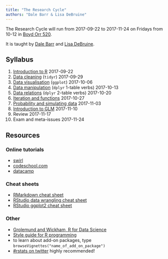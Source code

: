 ```yaml
---
title: "The Research Cycle"
authors: "Dale Barr & Lisa DeBruine"
---
```


The Research Cycle will run from 2017-09-22 to 2017-11-24 on Fridays from 10-12 in 
[Boyd Orr 520](https://www.google.com/maps/d/viewer?mid=1Zdd1zxeex09Awbz3t1Mm4KEvxKI&hl=en&ll=55.87327%2C-4.292779&z=17).

It is taught by [Dale Barr](http://talklab.psy.gla.ac.uk/) and [Lisa DeBruine](http://facelab.org/debruine).

## Syllabus

1. [Introduction to R](01_intro.html) 2017-09-22
2. [Data cleaning](02_tidy.html) (`tidyr`) 2017-09-29
3. [Data visualisation](03_ggplot.html) (`ggplot`) 2017-10-06
4. [Data manipulation](04_dplyr.html) (`dplyr` 1-table verbs) 2017-10-13
5. [Data relations](05_joins.html) (`dplyr` 2-table verbs) 2017-10-20
6. [Iteration and functions](06_functions.html) 2017-10-27
7. [Probability and simulating data](07_simulation.html) 2017-11-03
8. [Introduction to GLM](08_glm.html) 2017-11-10
9. Review 2017-11-17
10. Exam and meta-issues 2017-11-24

## Resources

### Online tutorials

- [swirl](http://swirlstats.com)
- [codeschool.com](http://tryr.codeschool.com)
- [datacamp](https://www.datacamp.com/courses/free-introduction-to-r)

### Cheat sheets

- [RMarkdown cheat sheet](http://www.rstudio.com/wp-content/uploads/2015/02/rmarkdown-cheatsheet.pdf)
- [RStudio data wrangling cheat sheet](https://www.rstudio.com/wp-content/uploads/2015/02/data-wrangling-cheatsheet.pdf)
- [RStudio ggplot2 cheat sheet](http://www.rstudio.com/wp-content/uploads/2015/12/ggplot2-cheatsheet-2.0.pdf)

### Other

- [Grolemund and Wickham, R for Data Science](http://r4ds.had.co.nz)
- [Style guide for R programming](http://style.tidyverse.org)
- to learn about add-on packages, type `browseVignettes("name_of_add_on_package")`
- [#rstats on twitter](https://twitter.com/search?q=%2523rstats) highly recommended!
